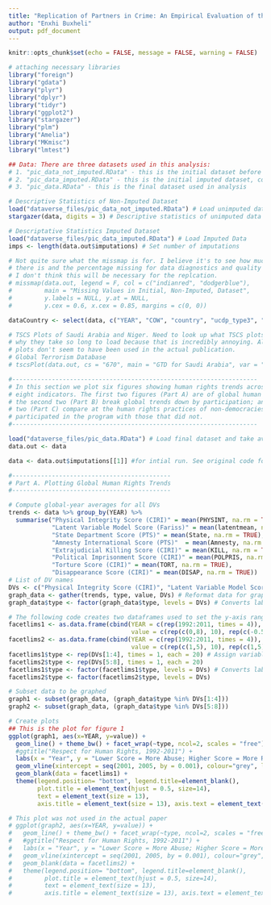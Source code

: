 ```yaml
---
title: "Replication of Partners in Crime: An Empirical Evaluation of the CIA Rendition, Detention, and Interrogation Program"
author: "Enxhi Buxheli"
output: pdf_document
---
```


```r
knitr::opts_chunk$set(echo = FALSE, message = FALSE, warning = FALSE)

# attaching necessary libraries
library("foreign")
library("gdata")
library("plyr")
library("dplyr")
library("tidyr")
library("ggplot2")
library("stargazer")
library("plm")
library("Amelia")
library("MKmisc")
library("lmtest")
```

```r
## Data: There are three datasets used in this analysis: 
# 1. "pic_data_not_imputed.RData" - this is the initial dataset before imputation
# 2. "pic_data_imputed.RData" - this is the initial imputed dataset, contraining observations from 1991-2011 
# 3. "pic_data.RData" - this is the final dataset used in analysis

# Descriptive Statistics of Non-Imputed Dataset
load("dataverse_files/pic_data_not_imputed.RData") # Load unimputed data
stargazer(data, digits = 3) # Descriptive statistics of unimputed data

# Descriptative Statistics Imputed Dataset
load("dataverse_files/pic_data_imputed.RData") # Load Imputed Data
imps <- length(data.out$imputations) # Set number of imputations

# Not quite sure what the missmap is for. I believe it's to see how much data
# there is and the percentage missing for data diagnostics and quality checks. 
# I don't think this will be necessary for the replcation.
# missmap(data.out, legend = F, col = c("indianred", "dodgerblue"),  
#         main = "Missing Values in Initial, Non-Imputed, Dataset",
#         y.labels = NULL, y.at = NULL, 
#         y.cex = 0.6, x.cex = 0.85, margins = c(0, 0))
```

```r
dataCountry <- select(data, c("YEAR", "COW", "country", "ucdp_type3", "gtd", "log_USmilaid"))

# TSCS Plots of Saudi Arabia and Niger. Need to look up what TSCS plots are and
# why they take so long to load because that is incredibly annoying. Also, these
# plots don't seem to have been used in the actual publication.
# Global Terrorism Database
# tscsPlot(data.out, cs = "670", main = "GTD for Saudi Arabia", var = "gtd", ylim = c(-150, 150))
```

```r
#--------------------------------------------------------------------
# In this section we plot six figures showing human rights trends across 
# eight indicators. The first two figures (Part A) are of global human rights trends; 
# the second two (Part B) break global trends down by participation; and the final 
# two (Part C) compare at the human rights practices of non-democracies that 
# participated in the program with those that did not. 
#--------------------------------------------------------------------

load("dataverse_files/pic_data.RData") # Load final dataset and take average of imputed datasets for plotting (same as above)
data.out <- data

data <- data.out$imputations[[1]] #for intial run. See original code for actual mean calculations.

#--------------------------------------------
# Part A. Plotting Global Human Rights Trends 
#--------------------------------------------

# Compute global-year averages for all DVs
trends <- data %>% group_by(YEAR) %>% 
  summarise("Physical Integrity Score (CIRI)" = mean(PHYSINT, na.rm = TRUE),
            "Latent Variable Model Score (Fariss)" = mean(latentmean, na.rm = TRUE),
            "State Department Score (PTS)" = mean(State, na.rm = TRUE), 
            "Amnesty International Score (PTS)"  = mean(Amnesty, na.rm = TRUE),
            "Extrajudicial Killing Score (CIRI)" = mean(KILL, na.rm = TRUE),
            "Political Imprisonment Score (CIRI)" = mean(POLPRIS, na.rm = TRUE),
            "Torture Score (CIRI)" = mean(TORT, na.rm = TRUE), 
            "Disappearance Score (CIRI)" = mean(DISAP, na.rm = TRUE))
# List of DV names
DVs <- c("Physical Integrity Score (CIRI)", "Latent Variable Model Score (Fariss)", "Disappearance Score (CIRI)", "Political Imprisonment Score (CIRI)", "Amnesty International Score (PTS)", "State Department Score (PTS)", "Extrajudicial Killing Score (CIRI)", "Torture Score (CIRI)")
graph_data <- gather(trends, type, value, DVs) # Reformat data for graphs 
graph_data$type <- factor(graph_data$type, levels = DVs) # Converts labels to factors to order plot facets 

# The following code creates two dataframes used to set the y-axis range on the facet plots 
facetlims1 <- as.data.frame(cbind(YEAR = c(rep(1992:2011, times = 4)), 
                                  value = c(rep(c(0,8), 10), rep(c(-0.5,1), 10), rep(c(0,2), 10), rep(c(0,2), 10))))
facetlims2 <- as.data.frame(cbind(YEAR = c(rep(1992:2011, times = 4)),
                                  value = c(rep(c(1,5), 10), rep(c(1,5), 10), rep(c(0,2), 10), rep(c(0,2), 10))))
facetlims1$type <- rep(DVs[1:4], times = 1, each = 20) # Assign variable names
facetlims2$type <- rep(DVs[5:8], times = 1, each = 20)
facetlims1$type <- factor(facetlims1$type, levels = DVs) # Converts labels to factors to order plot facets 
facetlims2$type <- factor(facetlims2$type, levels = DVs)

# Subset data to be graphed
graph1 <- subset(graph_data, (graph_data$type %in% DVs[1:4]))
graph2 <- subset(graph_data, (graph_data$type %in% DVs[5:8]))

# Create plots
## This is the plot for figure 1
ggplot(graph1, aes(x=YEAR, y=value)) +
  geom_line() + theme_bw() + facet_wrap(~type, ncol=2, scales = "free") +
  #ggtitle("Respect for Human Rights, 1992-2011") +
  labs(x = "Year", y = "Lower Score = More Abuse; Higher Score = More Respect") +
  geom_vline(xintercept = seq(2001, 2005, by = 0.001), colour="grey", linetype = "solid", alpha = 0.01) +
  geom_blank(data = facetlims1) +
  theme(legend.position= "bottom", legend.title=element_blank(), 
        plot.title = element_text(hjust = 0.5, size=14), 
        text = element_text(size = 13),
        axis.title = element_text(size = 13), axis.text = element_text(size = 10))

# This plot was not used in the actual paper
# ggplot(graph2, aes(x=YEAR, y=value)) +
#   geom_line() + theme_bw() + facet_wrap(~type, ncol=2, scales = "free") +
#   #ggtitle("Respect for Human Rights, 1992-2011") +
#   labs(x = "Year", y = "Lower Score = More Abuse; Higher Score = More Respect") +
#   geom_vline(xintercept = seq(2001, 2005, by = 0.001), colour="grey", linetype = "solid", alpha = 0.01) +
#   geom_blank(data = facetlims2) +
#   theme(legend.position= "bottom", legend.title=element_blank(), 
#         plot.title = element_text(hjust = 0.5, size=14), 
#         text = element_text(size = 13),
#         axis.title = element_text(size = 13), axis.text = element_text(size = 10))
```



